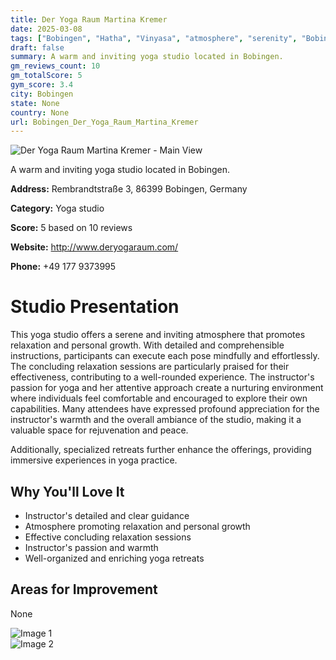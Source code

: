 ```yaml
---
title: Der Yoga Raum Martina Kremer
date: 2025-03-08
tags: ["Bobingen", "Hatha", "Vinyasa", "atmosphere", "serenity", "Bobingen"]  
draft: false
summary: A warm and inviting yoga studio located in Bobingen.
gm_reviews_count: 10
gm_totalScore: 5
gym_score: 3.4
city: Bobingen
state: None
country: None
url: Bobingen_Der_Yoga_Raum_Martina_Kremer
---
```


<div className="aspect-[16/9] relative my-8">
  <img 
    src="https://lh5.googleusercontent.com/p/AF1QipMx7wwFK-ECFm47hcsN1iOmUUCZaGwfiHDI4kAI=w1920-h1080-k-no"
    alt="Der Yoga Raum Martina Kremer - Main View"
    className="object-cover absolute inset-0 w-full h-full rounded-lg"
  />
</div>

A warm and inviting yoga studio located in Bobingen.

**Address:** Rembrandtstraße 3, 86399 Bobingen, Germany

**Category:** Yoga studio

**Score:** 5 based on 10 reviews

**Website:** http://www.deryogaraum.com/

**Phone:** +49 177 9373995

# Studio Presentation

This yoga studio offers a serene and inviting atmosphere that promotes relaxation and personal growth. With detailed and comprehensible instructions, participants can execute each pose mindfully and effortlessly. The concluding relaxation sessions are particularly praised for their effectiveness, contributing to a well-rounded experience. The instructor's passion for yoga and her attentive approach create a nurturing environment where individuals feel comfortable and encouraged to explore their own capabilities. Many attendees have expressed profound appreciation for the instructor's warmth and the overall ambiance of the studio, making it a valuable space for rejuvenation and peace.

Additionally, specialized retreats further enhance the offerings, providing immersive experiences in yoga practice.

## Why You'll Love It

- Instructor's detailed and clear guidance
- Atmosphere promoting relaxation and personal growth
- Effective concluding relaxation sessions
- Instructor's passion and warmth
- Well-organized and enriching yoga retreats

## Areas for Improvement

None

<div className="grid grid-cols-1 xl:grid-cols-2 gap-4 my-8">
<div className="aspect-[4/3] relative"><img src="https://lh5.googleusercontent.com/p/AF1QipNMJn_9cmpsMgZUJ3SxcAuBjqu-JyiveB3r9-_6=w1920-h1080-k-no" alt="Image 1" className="object-cover absolute inset-0 w-full h-full rounded-lg" /></div>
<div className="aspect-[4/3] relative"><img src="https://lh5.googleusercontent.com/p/AF1QipMx7wwFK-ECFm47hcsN1iOmUUCZaGwfiHDI4kAI=w1920-h1080-k-no" alt="Image 2" className="object-cover absolute inset-0 w-full h-full rounded-lg" /></div>
</div>